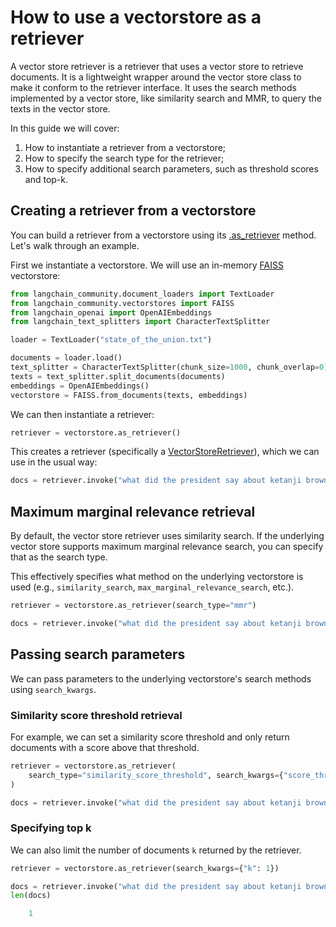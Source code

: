 # How to use a vectorstore as a retriever

A vector store retriever is a retriever that uses a vector store to retrieve documents. It is a lightweight wrapper around the vector store class to make it conform to the retriever interface.
It uses the search methods implemented by a vector store, like similarity search and MMR, to query the texts in the vector store.

In this guide we will cover:

1. How to instantiate a retriever from a vectorstore;
2. How to specify the search type for the retriever;
3. How to specify additional search parameters, such as threshold scores and top-k.

## Creating a retriever from a vectorstore

You can build a retriever from a vectorstore using its [.as_retriever](https://api.python.langchain.com/en/latest/vectorstores/langchain_core.vectorstores.VectorStore.html#langchain_core.vectorstores.VectorStore.as_retriever) method. Let's walk through an example.

First we instantiate a vectorstore. We will use an in-memory [FAISS](https://api.python.langchain.com/en/latest/vectorstores/langchain_community.vectorstores.faiss.FAISS.html) vectorstore:

```python
from langchain_community.document_loaders import TextLoader
from langchain_community.vectorstores import FAISS
from langchain_openai import OpenAIEmbeddings
from langchain_text_splitters import CharacterTextSplitter

loader = TextLoader("state_of_the_union.txt")

documents = loader.load()
text_splitter = CharacterTextSplitter(chunk_size=1000, chunk_overlap=0)
texts = text_splitter.split_documents(documents)
embeddings = OpenAIEmbeddings()
vectorstore = FAISS.from_documents(texts, embeddings)
```

We can then instantiate a retriever:

```python
retriever = vectorstore.as_retriever()
```

This creates a retriever (specifically a [VectorStoreRetriever](https://api.python.langchain.com/en/latest/vectorstores/langchain_core.vectorstores.VectorStoreRetriever.html)), which we can use in the usual way:

```python
docs = retriever.invoke("what did the president say about ketanji brown jackson?")
```

## Maximum marginal relevance retrieval
By default, the vector store retriever uses similarity search. If the underlying vector store supports maximum marginal relevance search, you can specify that as the search type.

This effectively specifies what method on the underlying vectorstore is used (e.g., `similarity_search`, `max_marginal_relevance_search`, etc.).

```python
retriever = vectorstore.as_retriever(search_type="mmr")
```


```python
docs = retriever.invoke("what did the president say about ketanji brown jackson?")
```

## Passing search parameters

We can pass parameters to the underlying vectorstore's search methods using `search_kwargs`.

### Similarity score threshold retrieval

For example, we can set a similarity score threshold and only return documents with a score above that threshold.

```python
retriever = vectorstore.as_retriever(
    search_type="similarity_score_threshold", search_kwargs={"score_threshold": 0.5}
)
```


```python
docs = retriever.invoke("what did the president say about ketanji brown jackson?")
```

### Specifying top k

We can also limit the number of documents `k` returned by the retriever.

```python
retriever = vectorstore.as_retriever(search_kwargs={"k": 1})
```


```python
docs = retriever.invoke("what did the president say about ketanji brown jackson?")
len(docs)
```


<CodeOutputBlock lang="python">

```python
    1
```

</CodeOutputBlock>
